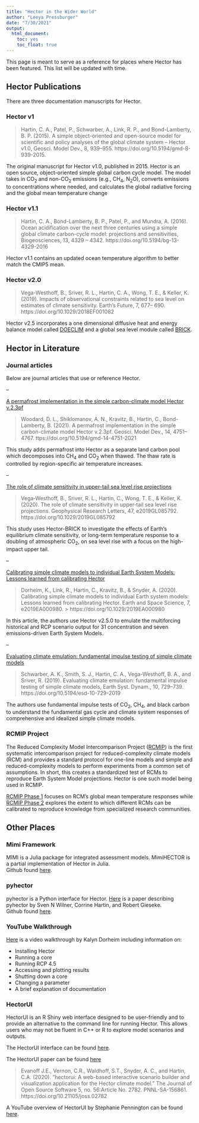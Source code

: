 ```yaml
---
title: "Hector in the Wider World"
author: "Leeya Pressburger"
date: "7/30/2021"
output:
  html_document:
    toc: yes
    toc_float: true
---
```


This page is meant to serve as a reference for places where Hector has been featured. This list will be updated with time.
  
## Hector Publications

There are three documentation manuscripts for Hector. 

### Hector v1 
> Hartin, C. A., Patel, P., Schwarber, A., Link, R. P., and Bond-Lamberty, B. P. (2015). A simple object-oriented and open-source model for scientific and policy analyses of the global climate system – Hector v1.0, Geosci. Model Dev., 8, 939–955. https://doi.org/10.5194/gmd-8-939-2015.

The original manuscript for Hector v1.0, published in 2015. Hector is an open source, object-oriented simple global carbon cycle model. The model takes in  CO$_2$ and non-CO$_2$ emissions (e.g., CH$_4$, N$_2$O), converts emissions to concentrations where needed, and calculates the global radiative forcing and the global mean temperature change
 
### Hector v1.1
> Hartin, C. A., Bond-Lamberty, B. P., Patel, P., and Mundra, A. (2016). Ocean acidification over the next three centuries using a simple global climate carbon-cycle model: projections and sensitivities, Biogeosciences, 13, 4329 – 4342. https://doi.org/10.5194/bg-13-4329-2016

Hector v1.1 contains an updated ocean temperature algorithm to better match the CMIP5 mean.
 
### Hector v2.0
> Vega-Westhoff, B., Sriver, R. L., Hartin, C. A., Wong, T. E., & Keller, K. (2019). Impacts of observational constraints related to sea level on estimates of climate sensitivity. Earth's Future, 7, 677– 690. https://doi.org/10.1029/2018EF001082

Hector v2.5 incorporates a one dimensional diffusive heat and energy balance model called [DOECLIM](https://pure.mpg.de/rest/items/item_994422_1/component/file_994421/content) and a global sea level module called [BRICK](https://doi.org/10.5194/gmd-10-2741-2017).

## Hector in Literature

### Journal articles
Below are journal articles that use or reference Hector. 

--

[A permafrost implementation in the simple carbon-climate model Hector v.2.3pf](https://gmd.copernicus.org/articles/14/4751/2021/)

> Woodard, D. L., Shiklomanov, A. N., Kravitz, B., Hartin, C., Bond-Lamberty, B. (2021). A permafrost implementation in the simple carbon-climate model Hector v.2.3pf. Geosci. Model Dev., 14, 4751–4767. ttps://doi.org/10.5194/gmd-14-4751-2021

This study adds permafrost into Hector as a separate land carbon pool which decomposes into CH$_4$ and CO$_2$ when thawed. The thaw rate is controlled by region-specific air temperature increases. 

--

[The role of climate sensitivity in upper-tail sea level rise projections](https://agupubs.onlinelibrary.wiley.com/doi/10.1029/2019GL085792)

> Vega‐Westhoff, B., Sriver, R. L., Hartin, C., Wong, T. E., & Keller, K. (2020). The role of climate sensitivity in upper‐tail sea level rise projections. Geophysical Research Letters, 47, e2019GL085792. https://doi.org/10.1029/2019GL085792

This study uses Hector-BRICK to investigate the effects of Earth's equilibrium climate sensitivity, or long-term temperature response to a doubling of atmospheric CO$_2$, on sea level rise with a focus on the high-impact upper tail. 

--

[Calibrating simple climate models to individual Earth System Models: Lessons learned from calibrating Hector](https://agupubs.onlinelibrary.wiley.com/doi/10.1029/2019EA000980)

> Dorheim, K., Link, R., Hartin, C., Kravitz, B., & Snyder, A. (2020). Calibrating simple climate models to individual Earth system models: Lessons learned from calibrating Hector. Earth and Space Science, 7, e2019EA000980. > https://doi.org/10.1029/2019EA000980 

In this article, the authors use Hector v2.5.0 to emulate the multiforcing historical and RCP scenario output for 31 concentration and seven emissions-driven Earth System Models. 

--

[Evaluating climate emulation: fundamental impulse testing of simple climate models](https://esd.copernicus.org/articles/10/729/2019/)

> Schwarber, A. K., Smith, S. J., Hartin, C. A., Vega-Westhoff, B. A., and Sriver, R. (2019). Evaluating climate emulation: fundamental impulse testing of simple climate models, Earth Syst. Dynam., 10, 729–739. https://doi.org/10.5194/esd-10-729-2019

The authors use fundamental impulse tests of CO$_2$, CH$_4$, and black carbon to understand the fundamental gas cycle and climate system responses of comprehensive and idealized simple climate models. 

### RCMIP Project
The Reduced Complexity Model Intercomparison Project ([RCMIP](https://www.rcmip.org/)) is the first systematic intercomparison project for reduced-complexity climate models (RCM) and provides a standard protocol for one-line models and simple and reduced-complexity models to perform experiments from a common set of assumptions. In short, this creates a standardized test of RCMs to reproduce Earth System Model projections. Hector is one such model being used in RCMIP. 

[RCMIP Phase 1](https://gmd.copernicus.org/articles/13/5175/2020/) focuses on RCM's global mean temperature responses while [RCMIP Phase 2](https://agupubs.onlinelibrary.wiley.com/doi/10.1029/2020EF001900) explores the extent to which different RCMs can be calibrated to reproduce knowledge from specialized research communities. 

## Other Places

### Mimi Framework
MIMI is a Julia package for integrated assessment models. MimiHECTOR is a partial implementation of Hector in Julia.  
Github found [here](https://github.com/anthofflab/MimiHector.jl).

### pyhector
pyhector is a Python interface for Hector.
[Here](https://joss.theoj.org/papers/10.21105/joss.00248) is a paper describing pyhector by Sven N Wilner, Corrine Hartin, and Robert Gieseke.  
Github found [here](https://github.com/openclimatedata/pyhector).

### YouTube Walkthrough
[Here](https://www.youtube.com/watch?v=EFJS-buvGN8) is a video walkthrough by Kalyn Dorheim including information on: 

* Installing Hector
* Running a core
* Running RCP 4.5
* Accessing and plotting results
* Shutting down a core
* Changing a parameter
* A brief explanation of documentation

### HectorUI
HectorUI is an R Shiny web interface designed to be user-friendly and to provide an alternative to the command line for running Hector. This allows users who may not be fluent in C++ or R to explore model scenarios and outputs. 

The HectorUI interface can be found [here](https://jgcri.shinyapps.io/HectorUI/).

The HectorUI paper can be found [here](https://joss.theoj.org/papers/10.21105/joss.02782)  

> Evanoff J.E., Vernon, C.R., Waldhoff, S.T., Snyder, A. C., and Hartin, C.A. (2020). "hectorui: A web-based interactive scenario builder and visualization application for the Hector climate model." The Journal of Open Source Software 5, no. 56:Article No. 2782. PNNL-SA-156861. https://doi.org/10.21105/joss.02782

A YouTube overview of HectorUI by Stephanie Pennington can be found [here](https://www.youtube.com/watch?v=fBHXS7pjZcI).
